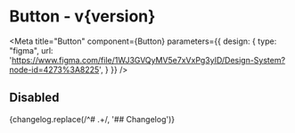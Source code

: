 

<h1>Button<span className="text-lg font-normal"> - v{version}</span></h1>

<Meta title="Button" component={Button} parameters={{
    design: {
      type: "figma",
      url: 'https://www.figma.com/file/1WJ3GVQyMV5e7xVxPg3yID/Design-System?node-id=4273%3A8225',
    }
  }} />

<Canvas withSource="none">
  <Story name="Button">
    <ButtonStory />
  </Story>
</Canvas>

## Disabled

<Canvas withSource="none">
  <Story name="Disabled">
    <ButtonStory disabled />
  </Story>
</Canvas>

<ArgsTable />

<Description>
  {changelog.replace(/^# .+/, '## Changelog')}
</Description>
